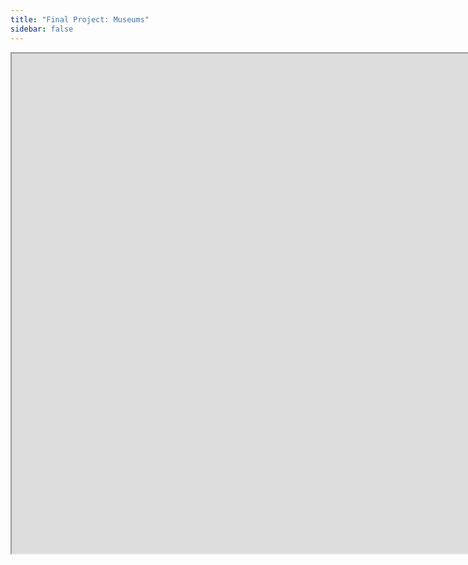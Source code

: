 ```yaml
---
title: "Final Project: Museums"
sidebar: false
---
```


```{=html}
<iframe src="https://faynguyen03.shinyapps.io/museum_project/" title="Museum" width = "1700px" height = "800px"></iframe>
```

